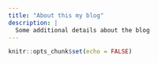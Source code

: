 ```yaml
---
title: "About this my blog"
description: |
  Some additional details about the blog
---
```


```r
knitr::opts_chunk$set(echo = FALSE)
```
